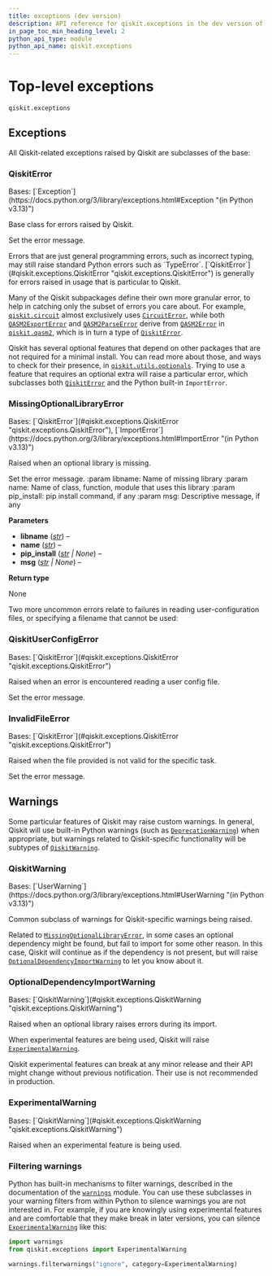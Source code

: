 ```yaml
---
title: exceptions (dev version)
description: API reference for qiskit.exceptions in the dev version of qiskit
in_page_toc_min_heading_level: 2
python_api_type: module
python_api_name: qiskit.exceptions
---
```


<span id="module-qiskit.exceptions" />

<span id="qiskit-exceptions" />

<span id="top-level-exceptions-qiskit-exceptions" />

# Top-level exceptions

`qiskit.exceptions`

## Exceptions

All Qiskit-related exceptions raised by Qiskit are subclasses of the base:

### QiskitError

<Class id="qiskit.exceptions.QiskitError" github="https://github.com/Qiskit/qiskit/tree/stable/2.2/qiskit/exceptions.py#L92-L102" signature="qiskit.exceptions.QiskitError(*message)" modifiers="exception">
  Bases: [`Exception`](https://docs.python.org/3/library/exceptions.html#Exception "(in Python v3.13)")

  Base class for errors raised by Qiskit.

  Set the error message.
</Class>

<Admonition title="Note" type="note">
  Errors that are just general programming errors, such as incorrect typing, may still raise standard Python errors such as `TypeError`. [`QiskitError`](#qiskit.exceptions.QiskitError "qiskit.exceptions.QiskitError") is generally for errors raised in usage that is particular to Qiskit.
</Admonition>

Many of the Qiskit subpackages define their own more granular error, to help in catching only the subset of errors you care about. For example, [`qiskit.circuit`](circuit#module-qiskit.circuit "qiskit.circuit") almost exclusively uses [`CircuitError`](circuit#qiskit.circuit.CircuitError "qiskit.circuit.CircuitError"), while both [`QASM2ExportError`](qasm2#qiskit.qasm2.QASM2ExportError "qiskit.qasm2.QASM2ExportError") and [`QASM2ParseError`](qasm2#qiskit.qasm2.QASM2ParseError "qiskit.qasm2.QASM2ParseError") derive from [`QASM2Error`](qasm2#qiskit.qasm2.QASM2Error "qiskit.qasm2.QASM2Error") in [`qiskit.qasm2`](qasm2#module-qiskit.qasm2 "qiskit.qasm2"), which is in turn a type of [`QiskitError`](#qiskit.exceptions.QiskitError "qiskit.exceptions.QiskitError").

Qiskit has several optional features that depend on other packages that are not required for a minimal install. You can read more about those, and ways to check for their presence, in [`qiskit.utils.optionals`](utils#module-qiskit.utils.optionals "qiskit.utils.optionals"). Trying to use a feature that requires an optional extra will raise a particular error, which subclasses both [`QiskitError`](#qiskit.exceptions.QiskitError "qiskit.exceptions.QiskitError") and the Python built-in `ImportError`.

### MissingOptionalLibraryError

<Class id="qiskit.exceptions.MissingOptionalLibraryError" github="https://github.com/Qiskit/qiskit/tree/stable/2.2/qiskit/exceptions.py#L111-L135" signature="qiskit.exceptions.MissingOptionalLibraryError(libname, name, pip_install=None, msg=None)" modifiers="exception">
  Bases: [`QiskitError`](#qiskit.exceptions.QiskitError "qiskit.exceptions.QiskitError"), [`ImportError`](https://docs.python.org/3/library/exceptions.html#ImportError "(in Python v3.13)")

  Raised when an optional library is missing.

  Set the error message. :param libname: Name of missing library :param name: Name of class, function, module that uses this library :param pip\_install: pip install command, if any :param msg: Descriptive message, if any

  **Parameters**

  *   **libname** ([*str*](https://docs.python.org/3/library/stdtypes.html#str "(in Python v3.13)")) –
  *   **name** ([*str*](https://docs.python.org/3/library/stdtypes.html#str "(in Python v3.13)")) –
  *   **pip\_install** ([*str*](https://docs.python.org/3/library/stdtypes.html#str "(in Python v3.13)") *| None*) –
  *   **msg** ([*str*](https://docs.python.org/3/library/stdtypes.html#str "(in Python v3.13)") *| None*) –

  **Return type**

  None
</Class>

Two more uncommon errors relate to failures in reading user-configuration files, or specifying a filename that cannot be used:

### QiskitUserConfigError

<Class id="qiskit.exceptions.QiskitUserConfigError" github="https://github.com/Qiskit/qiskit/tree/stable/2.2/qiskit/exceptions.py#L105-L108" signature="qiskit.exceptions.QiskitUserConfigError(*message)" modifiers="exception">
  Bases: [`QiskitError`](#qiskit.exceptions.QiskitError "qiskit.exceptions.QiskitError")

  Raised when an error is encountered reading a user config file.

  Set the error message.
</Class>

### InvalidFileError

<Class id="qiskit.exceptions.InvalidFileError" github="https://github.com/Qiskit/qiskit/tree/stable/2.2/qiskit/exceptions.py#L138-L139" signature="qiskit.exceptions.InvalidFileError(*message)" modifiers="exception">
  Bases: [`QiskitError`](#qiskit.exceptions.QiskitError "qiskit.exceptions.QiskitError")

  Raised when the file provided is not valid for the specific task.

  Set the error message.
</Class>

## Warnings

Some particular features of Qiskit may raise custom warnings. In general, Qiskit will use built-in Python warnings (such as [`DeprecationWarning`](https://docs.python.org/3/library/exceptions.html#DeprecationWarning "(in Python v3.13)")) when appropriate, but warnings related to Qiskit-specific functionality will be subtypes of [`QiskitWarning`](#qiskit.exceptions.QiskitWarning "qiskit.exceptions.QiskitWarning").

### QiskitWarning

<Class id="qiskit.exceptions.QiskitWarning" github="https://github.com/Qiskit/qiskit/tree/stable/2.2/qiskit/exceptions.py#L142-L143" signature="qiskit.exceptions.QiskitWarning" modifiers="exception">
  Bases: [`UserWarning`](https://docs.python.org/3/library/exceptions.html#UserWarning "(in Python v3.13)")

  Common subclass of warnings for Qiskit-specific warnings being raised.
</Class>

Related to [`MissingOptionalLibraryError`](#qiskit.exceptions.MissingOptionalLibraryError "qiskit.exceptions.MissingOptionalLibraryError"), in some cases an optional dependency might be found, but fail to import for some other reason. In this case, Qiskit will continue as if the dependency is not present, but will raise [`OptionalDependencyImportWarning`](#qiskit.exceptions.OptionalDependencyImportWarning "qiskit.exceptions.OptionalDependencyImportWarning") to let you know about it.

### OptionalDependencyImportWarning

<Class id="qiskit.exceptions.OptionalDependencyImportWarning" github="https://github.com/Qiskit/qiskit/tree/stable/2.2/qiskit/exceptions.py#L146-L149" signature="qiskit.exceptions.OptionalDependencyImportWarning" modifiers="exception">
  Bases: [`QiskitWarning`](#qiskit.exceptions.QiskitWarning "qiskit.exceptions.QiskitWarning")

  Raised when an optional library raises errors during its import.
</Class>

When experimental features are being used, Qiskit will raise [`ExperimentalWarning`](#qiskit.exceptions.ExperimentalWarning "qiskit.exceptions.ExperimentalWarning").

<Admonition title="Warning" type="caution">
  Qiskit experimental features can break at any minor release and their API might change without previous notification. Their use is not recommended in production.
</Admonition>

### ExperimentalWarning

<Class id="qiskit.exceptions.ExperimentalWarning" github="https://github.com/Qiskit/qiskit/tree/stable/2.2/qiskit/exceptions.py#L152-L153" signature="qiskit.exceptions.ExperimentalWarning" modifiers="exception">
  Bases: [`QiskitWarning`](#qiskit.exceptions.QiskitWarning "qiskit.exceptions.QiskitWarning")

  Raised when an experimental feature is being used.
</Class>

### Filtering warnings

Python has built-in mechanisms to filter warnings, described in the documentation of the [`warnings`](https://docs.python.org/3/library/warnings.html#module-warnings "(in Python v3.13)") module. You can use these subclasses in your warning filters from within Python to silence warnings you are not interested in. For example, if you are knowingly using experimental features and are comfortable that they make break in later versions, you can silence [`ExperimentalWarning`](#qiskit.exceptions.ExperimentalWarning "qiskit.exceptions.ExperimentalWarning") like this:

```python
import warnings
from qiskit.exceptions import ExperimentalWarning

warnings.filterwarnings("ignore", category=ExperimentalWarning)
```

